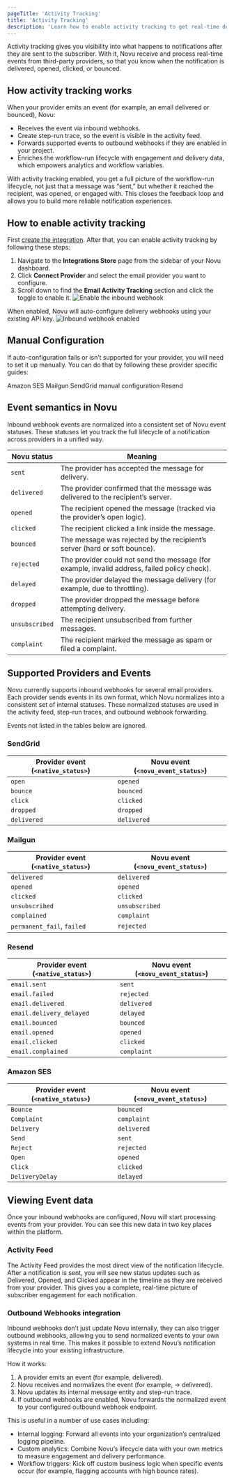 ```yaml
---
pageTitle: 'Activity Tracking'
title: 'Activity Tracking'
description: 'Learn how to enable activity tracking to get real-time delivery and engagement events like delivered, opened, and clicked from your email providers.'
---
```


Activity tracking gives you visibility into what happens to notifications after they are sent to the subscriber. With it, Novu receive and process real-time events from third-party providers, so that you know when the notification is delivered, opened, clicked, or bounced.

## How activity tracking works

When your provider emits an event (for example, an email delivered or bounced), Novu:
- Receives the event via inbound webhooks.
- Create step-run trace, so the event is visible in the activity feed.
- Forwards supported events to outbound webhooks if they are enabled in your project.
- Enriches the workflow-run lifecycle with engagement and delivery data, which empowers analytics and workflow variables.

With activity tracking enabled, you get a full picture of the workflow-run lifecycle, not just that a message was “sent,” but whether it reached the recipient, was opened, or engaged with. This closes the feedback loop and allows you to build more reliable notification experiences.

## How to enable activity tracking

First [create the integration](/platform/integrations/email/adding-email). After that, you can enable activity tracking by following these steps:
1. Navigate to the **Integrations Store** page from the sidebar of your Novu dashboard.
2. Click **Connect Provider** and select the email provider you want to configure.
3. Scroll down to find the **Email Activity Tracking** section and click the toggle to enable it.
  ![Enable the inbound webhook](/images/developer-tools/enable-inbound.png)

When enabled, Novu will auto-configure delivery webhooks using your existing API key.
![Inbound webhook enabled](/images/developer-tools/inbound-enabled.png)

## Manual Configuration

If auto-configuration fails or isn’t supported for your provider, you will need to set it up manually. You can do that by  following these provider specific guides:

<Cards>
  <Card title="Email" href="/platform/integrations/email">
    Amazon SES
  </Card>
  <Card title="SMS" href="/platform/integrations/sms">
    Mailgun
  </Card>
  <Card title="SendGrid" href="/platform/integrations/email/activity-tracking/manual-configuration/sendgrid">
    SendGrid manual configuration
  </Card>
  <Card title="Chat" href="/platform/integrations/chat">
    Resend
  </Card>
</Cards>

## Event semantics in Novu

Inbound webhook events are normalized into a consistent set of Novu event statuses. These statuses let you track the full lifecycle of a notification across providers in a unified way.

| Novu status    | Meaning                                                                               |
| -------------- | ------------------------------------------------------------------------------------- |
| `sent`         | The provider has accepted the message for delivery.                                   |
| `delivered`    | The provider confirmed that the message was delivered to the recipient’s server.      |
| `opened`       | The recipient opened the message (tracked via the provider’s open logic).             |
| `clicked`      | The recipient clicked a link inside the message.                                      |
| `bounced`      | The message was rejected by the recipient’s server (hard or soft bounce).             |
| `rejected`     | The provider could not send the message (for example, invalid address, failed policy check). |
| `delayed`      | The provider delayed the message delivery (for example, due to throttling).                  |
| `dropped`      | The provider dropped the message before attempting delivery.                          |
| `unsubscribed` | The recipient unsubscribed from further messages.                                     |
| `complaint`    | The recipient marked the message as spam or filed a complaint.                        |


## Supported Providers and Events

Novu currently supports inbound webhooks for several email providers. Each provider sends events in its own format, which Novu normalizes into a consistent set of internal statuses. These normalized statuses are used in the activity feed, step-run traces, and outbound webhook forwarding.

Events not listed in the tables below are ignored.

### SendGrid

| Provider event (`<native_status>`) | Novu event (`<novu_event_status>`) |
| ---------------------------------- | ---------------------------------- |
| `open`                             | `opened`                           |
| `bounce`                           | `bounced`                          |
| `click`                            | `clicked`                          |
| `dropped`                          | `dropped`                          |
| `delivered`                        | `delivered`                        |

### Mailgun

| Provider event (`<native_status>`) | Novu event (`<novu_event_status>`) |
| ---------------------------------- | ---------------------------------- |
| `delivered`                        | `delivered`                        |
| `opened`                           | `opened`                           |
| `clicked`                          | `clicked`                          |
| `unsubscribed`                     | `unsubscribed`                     |
| `complained`                       | `complaint`                        |
| `permanent_fail`, `failed`         | `rejected`                         |

### Resend

| Provider event (`<native_status>`) | Novu event (`<novu_event_status>`) |
| ---------------------------------- | ---------------------------------- |
| `email.sent`                       | `sent`                             |
| `email.failed`                     | `rejected`                         |
| `email.delivered`                  | `delivered`                        |
| `email.delivery_delayed`           | `delayed`                          |
| `email.bounced`                    | `bounced`                          |
| `email.opened`                     | `opened`                           |
| `email.clicked`                    | `clicked`                          |
| `email.complained`                 | `complaint`                        |

### Amazon SES

| Provider event (`<native_status>`) | Novu event (`<novu_event_status>`) |
| ---------------------------------- | ---------------------------------- |
| `Bounce`                           | `bounced`                          |
| `Complaint`                        | `complaint`                        |
| `Delivery`                         | `delivered`                        |
| `Send`                             | `sent`                             |
| `Reject`                           | `rejected`                         |
| `Open`                             | `opened`                           |
| `Click`                            | `clicked`                          |
| `DeliveryDelay`                    | `delayed`                          |

## Viewing Event data

Once your inbound webhooks are configured, Novu will start processing events from your provider. You can see this new data in two key places within the platform.

### Activity Feed

The Activity Feed provides the most direct view of the notification lifecycle. After a notification is sent, you will see new status updates such as Delivered, Opened, and Clicked appear in the timeline as they are received from your provider. This gives you a complete, real-time picture of subscriber engagement for each notification.

### Outbound Webhooks integration

Inbound webhooks don’t just update Novu internally, they can also trigger outbound webhooks, allowing you to send normalized events to your own systems in real time. This makes it possible to extend Novu’s notification lifecycle into your existing infrastructure.

How it works:

1. A provider emits an event (for example, delivered).
2. Novu receives and normalizes the event (for example, → delivered).
3. Novu updates its internal message entity and step-run trace.
4. If outbound webhooks are enabled, Novu forwards the normalized event to your configured outbound webhook endpoint.

This is useful in a number of use cases including:
- Internal logging: Forward all events into your organization’s centralized logging pipeline.
- Custom analytics: Combine Novu’s lifecycle data with your own metrics to measure engagement and delivery performance.
- Workflow triggers: Kick off custom business logic when specific events occur (for example, flagging accounts with high bounce rates).